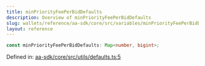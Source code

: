```yaml
---
title: minPriorityFeePerBidDefaults
description: Overview of minPriorityFeePerBidDefaults
slug: wallets/reference/aa-sdk/core/src/variables/minPriorityFeePerBidDefaults
layout: reference
---
```


```ts
const minPriorityFeePerBidDefaults: Map<number, bigint>;
```

Defined in: [aa-sdk/core/src/utils/defaults.ts:5](https://github.com/alchemyplatform/aa-sdk/blob/5b9429f0f16dcd4ff822527b8de589e19e88faa7/aa-sdk/core/src/utils/defaults.ts#L5)
